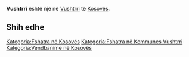 {{Fshat në 
 | Emri                = Vushtrri
 | EmriAlt                = 
 | NAME_SHORT_FORM=      
 | NAME_GENERIC=      
 | NAME_SORT_NAME_RO=      VUSHTRRI
 | FULL_NAME_RO = Vushtrri
 | FULL_NAME_ND_RO=Vushtrri
 | SORT_NAME_RG=VUSHTRRI
 | FULL_NAME_RG=Vushtrri
 | FULL_NAME_ND_RG=Vushtrri
 | SRP_NAME_SHORT_FORM=      
 | SRP_NAME_GENERIC=      
 | SRP_NAME_SORT_NAME_RO=      
 | SRP_FULL_NAME_RO = 
 | SRP_FULL_NAME_ND_RO=
 | SRP_SORT_NAME_RG=
 | SRP_FULL_NAME_RG=
 | SRP_FULL_NAME_ND_RG=
 | Emri (Rasa dhanore) = 
 | Figura              = 
 | Shteti              = Kosovo
 | Komuna              = Vushtrri
 | Kodi postar         = 
 | Sipërfaqja          = 

 | Popullsia           = 

 | Regj. i popullsisë  = 
 | Dend. e popullsisë  = 
 | Faqja zyrtare       = 
 <!--- Koordinatat ----> 
 | Gjerësia            = 42.8
 | Gjatësia            = 20.983333
 | Lartësia            = 
}}
'''Vushtrri''' është një [[]] në [[Vushtrri]] të [[Kosovës]].

<!-- == Gjeografia == -->
<!-- == Historia == -->
<!-- == Demografia == -->
== Shih edhe ==
{{Komuna Vushtrri}}
{{Kosovo-Administrata-Cung}}

[[Kategoria:Fshatra në Kosovës]]
[[Kategoria:Fshatra në Kommunes Vushtrri]]
[[Kategoria:Vendbanime në Kosovës]]